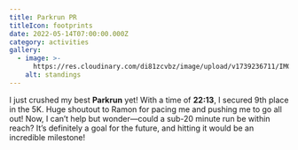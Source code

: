 ```yaml
---
title: Parkrun PR
titleIcon: footprints
date: 2022-05-14T07:00:00.000Z
category: activities
gallery:
  - image: >-
      https://res.cloudinary.com/di81zcvbz/image/upload/v1739236711/IMG_0908_asbhaj.jpg
    alt: standings
---
```


I just crushed my best **Parkrun** yet!  With a time of **22:13**, I secured 9th place in the 5K. Huge shoutout to Ramon for pacing me and pushing me to go all out! Now, I can’t help but wonder—could a sub-20 minute run be within reach? It’s definitely a goal for the future, and hitting it would be an incredible milestone!
